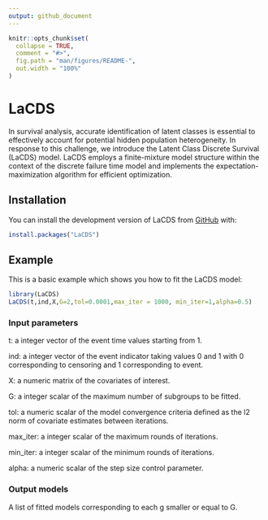 ```yaml
---
output: github_document
---
```


<!-- README.md is generated from README.Rmd. Please edit that file -->

```r
knitr::opts_chunk$set(
  collapse = TRUE,
  comment = "#>",
  fig.path = "man/figures/README-",
  out.width = "100%"
)
```

# LaCDS

<!-- badges: start -->
<!-- badges: end -->

In survival analysis, accurate identification of latent classes is essential to effectively account for potential hidden population heterogeneity. In response to this challenge, we introduce the Latent Class Discrete Survival (LaCDS) model. LaCDS employs a finite-mixture model structure within the context of the discrete failure time model and implements the expectation-maximization algorithm for efficient optimization. 

## Installation

You can install the development version of LaCDS from [GitHub](https://github.com/Qinmengge/LaCDS) with:

``` r
install.packages("LaCDS")
```

## Example

This is a basic example which shows you how to fit the LaCDS model:

```r
library(LaCDS)
LaCDS(t,ind,X,G=2,tol=0.0001,max_iter = 1000, min_iter=1,alpha=0.5)
```
### Input parameters
t: a integer vector of the event time values starting from 1.

ind: a integer vector of the event indicator taking values 0 and 1 with 0 corresponding to censoring and 1 corresponding to event.

X: a numeric matrix of the covariates of interest.

G: a integer scalar of the maximum number of subgroups to be fitted.

tol: a numeric scalar of the model convergence criteria defined as the l2 norm of covariate estimates between iterations.

max_iter: a integer scalar of the maximum rounds of iterations.

min_iter: a integer scalar of the minimum rounds of iterations.

alpha: a numeric scalar of the step size control parameter.

### Output models
A list of fitted models corresponding to each g smaller or equal to G.
